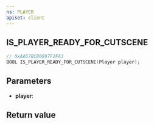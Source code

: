 ```yaml
---
ns: PLAYER
apiset: client
---
```

## IS_PLAYER_READY_FOR_CUTSCENE

```c
// 0xAA67BCB0097F2FA3
BOOL IS_PLAYER_READY_FOR_CUTSCENE(Player player);
```


## Parameters
* **player**:

## Return value